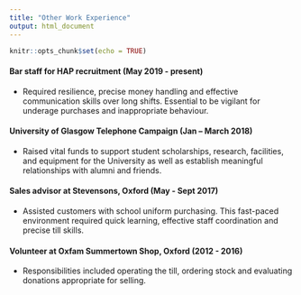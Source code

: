 ```yaml
---
title: "Other Work Experience"
output: html_document
---
```


```r
knitr::opts_chunk$set(echo = TRUE)
```

#### Bar staff for HAP recruitment (May 2019 - present)
* Required resilience, precise money handling and effective communication skills over long shifts. Essential to be vigilant for underage purchases and inappropriate behaviour.

#### University of Glasgow Telephone Campaign (Jan – March 2018)
* Raised vital funds to support student scholarships, research, facilities, and equipment for the University as well as establish meaningful relationships with alumni and friends.

#### Sales advisor at Stevensons, Oxford (May - Sept 2017)
* Assisted customers with school uniform purchasing. This fast-paced environment required quick learning, effective staff coordination and precise till skills. 

#### Volunteer at Oxfam Summertown Shop, Oxford (2012 - 2016)
* Responsibilities included operating the till, ordering stock and evaluating donations appropriate for selling.
